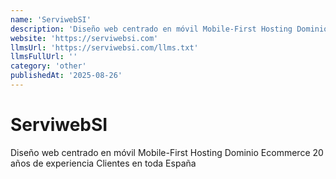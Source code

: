 ```yaml
---
name: 'ServiwebSI'
description: 'Diseño web centrado en móvil Mobile-First Hosting Dominio Ecommerce 20 años de experiencia Clientes en toda España'
website: 'https://serviwebsi.com'
llmsUrl: 'https://serviwebsi.com/llms.txt'
llmsFullUrl: ''
category: 'other'
publishedAt: '2025-08-26'
---
```


# ServiwebSI

Diseño web centrado en móvil Mobile-First Hosting Dominio Ecommerce 20 años de experiencia Clientes en toda España
